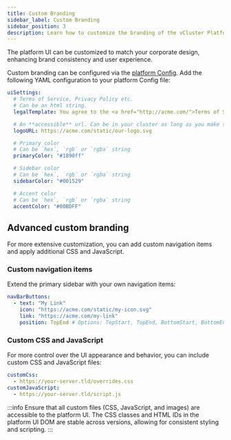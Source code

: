 ```yaml
---
title: Custom Branding
sidebar_label: Custom Branding
sidebar_position: 3
description: Learn how to customize the branding of the vCluster Platform UI to match your corporate design.
---
```


The platform UI can be customized to match your corporate design, enhancing brand consistency and user experience.

Custom branding can be configured via the [platform Config](../api/resources/config.mdx). Add the following YAML configuration to your platform Config file:

```yaml title="Basic custom branding configuration"
uiSettings:
  # Terms of Service, Privacy Policy etc.
  # Can be an html string.
  legalTemplate: You agree to the <a href="http://acme.com/">Terms of Service</a>

  # An **accessible** url. Can be in your cluster as long as you make sure the UI can find it
  logoURL: https://acme.com/static/our-logo.svg

  # Primary color
  # Can be `hex`, `rgb` or `rgba` string
  primaryColor: "#1890ff"

  # Sidebar color
  # Can be `hex`, `rgb` or `rgba` string
  sidebarColor: "#001529"

  # Accent color
  # Can be `hex`, `rgb` or `rgba` string
  accentColor: "#00BDFF"
```

## Advanced custom branding

For more extensive customization, you can add custom navigation items and apply additional CSS and JavaScript.

### Custom navigation items

Extend the primary sidebar with your own navigation items:

```yaml title="Adding custom navigation items"
navBarButtons:
  - text: "My Link"
    icon: "https://acme.com/static/my-icon.svg"
    link: "https://acme.com/my-link"
    position: TopEnd # Options: TopStart, TopEnd, BottomStart, BottomEnd (default: BottomEnd)
```

<!-- vale off -->
### Custom CSS and JavaScript
<!-- vale off -->

For more control over the UI appearance and behavior, you can include custom CSS and JavaScript files:

```yaml title="Including custom CSS and JavaScript"
customCss:
  - https://your-server.tld/overrides.css
customJavaScript:
  - https://your-server.tld/script.js
```

:::info
Ensure that all custom files (CSS, JavaScript, and images) are accessible to the platform UI. The CSS classes and HTML IDs in the platform UI DOM are stable across versions, allowing for consistent styling and scripting.
:::
